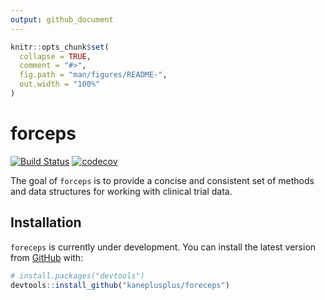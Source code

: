 ```yaml
---
output: github_document
---
```


<!-- README.md is generated from README.Rmd. Please edit that file -->

```r
knitr::opts_chunk$set(
  collapse = TRUE,
  comment = "#>",
  fig.path = "man/figures/README-",
  out.width = "100%"
)
```

# forceps

<!-- badges: start -->
[![Build Status](https://travis-ci.org/kaneplusplus/forceps.svg?branch=master)](https://travis-ci.org/kaneplusplus/forceps)
[![codecov](https://codecov.io/gh/kaneplusplus/forceps/branch/master/graph/badge.svg)](https://codecov.io/gh/kaneplusplus/forceps)
<!-- badges: end -->

The goal of `forceps` is to provide a concise and consistent set of methods and data 
structures for working with clinical trial data.

## Installation

`foreceps` is currently under development. You can install the latest  version from 
[GitHub](https://github.com/) with:

``` r
# install.packages("devtools")
devtools::install_github("kaneplusplus/foreceps")
```

